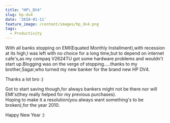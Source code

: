```yaml
---
title: "HP\_DV4"
slug: hp-dv4
date: '2010-01-11'
feature_image: /content/images/hp_dv4.png
tags:
  - Productivity
---
```

<ImageCard src="/content/images/hp_dv4.png" alt="hp_dv4" />

With all banks stopping on EMI(Equated Monthly Installment),with recession at its high,I was left with no choice for a long time,but to depend on internet cafe's,as my compaq V2624TU got some hardware problems and wouldn't start up.Blogging was on the verge of stopping.....thanks to my brother,Sagar,who turned my new banker for the brand new HP DV4.

Thanks a lot bro :)

Got to start saving though,for always bankers might not be there nor will EMI's(they really helped for my previous purchases).  
Hoping to make it a resolution(you always want something's to be broken),for the year 2010.

Happy New Year :)
